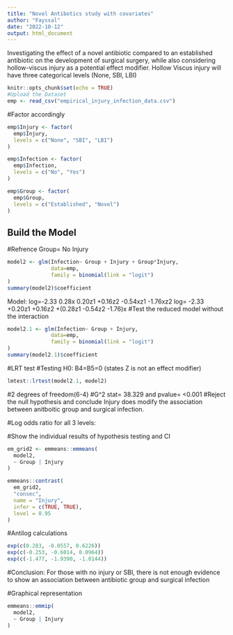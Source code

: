 ```yaml
---
title: "Novel Antibotics study with covariates"
author: "Fayssal"
date: "2022-10-12"
output: html_document
---
```


Investigating the effect of a novel antibiotic compared to an established antibiotic on the development of surgical surgery, while also considering hollow-viscus injury as a potential effect modifier. Hollow Viscus injury will have three categorical levels 
(None, SBI, LBI)



```r
knitr::opts_chunk$set(echo = TRUE)
#Upload the Dataset
emp <- read_csv("empirical_injury_infection_data.csv")


```

#Factor accordingly 

```r
emp$Injury <- factor(
  emp$Injury,
  levels = c("None", "SBI", "LBI")
)

emp$Infection <- factor(
  emp$Infection,
  levels = c("No", "Yes")
)

emp$Group <- factor(
  emp$Group,
  levels = c("Established", "Novel")
)
```

## Build the Model

#Refrence Group= No Injury 

```r
model2 <- glm(Infection~ Group + Injury + Group*Injury,
              data=emp,
              family = binomial(link = "logit")
)
summary(model2)$coefficient
```
Model:
log=-2.33 0.28x 0.20z1 +0.16z2 -0.54xz1 -1.76xz2
log= -2.33 +0.20z1 +0.16z2 +(0.28z1 -0.54z2 -1.76)x
#Test the reduced model without the interaction 

```r
model2.1 <- glm(Infection~ Group + Injury,
              data=emp,
              family = binomial(link = "logit")
)
summary(model2.1)$coefficient
```
#LRT test
#Testing H0: B4=B5=0 (states Z is not an effect modifier)


```r

lmtest::lrtest(model2.1, model2)
```
#2 degrees of freedom(6-4)
#G^2 stat= 38.329 and pvalue= <0.001
#Reject the null hypothesis and conclude Injury does modify the association between anitboitic group and surgical infection. 

#Log odds ratio for all 3 levels:


#Show the individual results of hypothesis testing and CI
```r
em_grid2 <- emmeans::emmeans(
  model2,
  ~ Group | Injury
)

emmeans::contrast(
  em_grid2,
  "consec",
  name = "Injury",
  infer = c(TRUE, TRUE),
  level = 0.95
)
```
#Antilog calculations
```r
exp(c(0.283, -0.0557, 0.6226))
exp(c(-0.253, -0.6014, 0.0964))
exp(c(-1.477, -1.9390, -1.0144))
```
#Conclusion: For those with no injury or SBI, there is not enough evidence to show an association between antibiotic group and surgical infection



#Graphical representation 
```r
emmeans::emmip(
  model2,
  ~ Group | Injury
)
```


